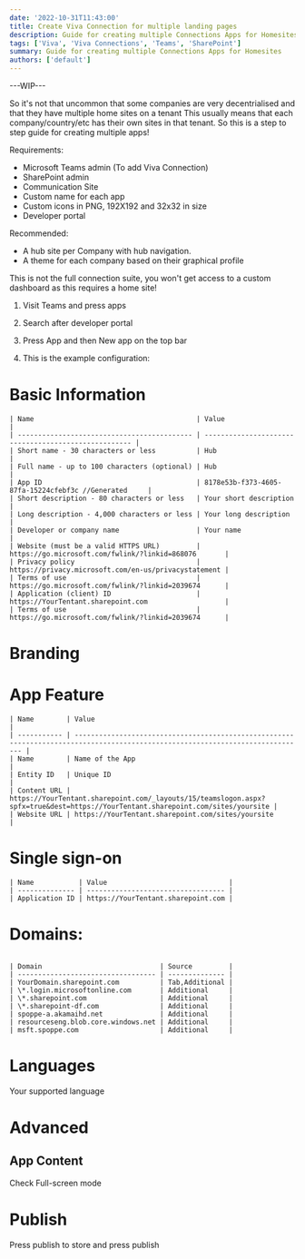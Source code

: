 ```yaml
---
date: '2022-10-31T11:43:00'
title: Create Viva Connection for multiple landing pages
description: Guide for creating multiple Connections Apps for Homesites
tags: ['Viva', 'Viva Connections', 'Teams', 'SharePoint']
summary: Guide for creating multiple Connections Apps for Homesites
authors: ['default']
---
```


---WIP---

So it's not that uncommon that some companies are very decentrialised and that they have multiple home sites on a tenant
This usually means that each company/country/etc has their own sites in that tenant.
So this is a step to step guide for creating multiple apps!

Requirements:

- Microsoft Teams admin (To add Viva Connection)
- SharePoint admin
- Communication Site
- Custom name for each app
- Custom icons in PNG, 192X192 and 32x32 in size
- Developer portal

Recommended:

- A hub site per Company with hub navigation.
- A theme for each company based on their graphical profile

This is not the full connection suite, you won't get access to a custom dashboard as this requires a home site!

1. Visit Teams and press apps

2. Search after developer portal

3. Press App and then New app on the top bar

4. This is the example configuration:

# Basic Information

```
| Name                                        | Value                                                |
| ------------------------------------------- | ---------------------------------------------------- |
| Short name - 30 characters or less          | Hub                                                  |
| Full name - up to 100 characters (optional) | Hub                                                  |
| App ID                                      | 8178e53b-f373-4605-87fa-15224cfebf3c //Generated     |
| Short description - 80 characters or less   | Your short description                               |
| Long description - 4,000 characters or less | Your long description                                |
| Developer or company name                   | Your name                                            |
| Website (must be a valid HTTPS URL)         | https://go.microsoft.com/fwlink/?linkid=868076       |
| Privacy policy                              | https://privacy.microsoft.com/en-us/privacystatement |
| Terms of use                                | https://go.microsoft.com/fwlink/?linkid=2039674      |
| Application (client) ID                     | https://YourTentant.sharepoint.com                   |
| Terms of use                                | https://go.microsoft.com/fwlink/?linkid=2039674      |
```

# Branding

# App Feature

```
| Name        | Value                                                                                                                           |
| ----------- | ------------------------------------------------------------------------------------------------------------------------------- |
| Name        | Name of the App                                                                                                                 |
| Entity ID   | Unique ID                                                                                                                       |
| Content URL | https://YourTentant.sharepoint.com/_layouts/15/teamslogon.aspx?spfx=true&dest=https://YourTentant.sharepoint.com/sites/yoursite |
| Website URL | https://YourTentant.sharepoint.com/sites/yoursite                                                                               |
```

# Single sign-on

```
| Name           | Value                              |
| -------------- | ---------------------------------- |
| Application ID | https://YourTentant.sharepoint.com |
```

# Domains:

```

| Domain                             | Source         |
| ---------------------------------- | -------------- |
| YourDomain.sharepoint.com          | Tab,Additional |
| \*.login.microsoftonline.com       | Additional     |
| \*.sharepoint.com                  | Additional     |
| \*.sharepoint-df.com               | Additional     |
| spoppe-a.akamaihd.net              | Additional     |
| resourceseng.blob.core.windows.net | Additional     |
| msft.spoppe.com                    | Additional     |
```

# Languages

Your supported language

# Advanced

## App Content

Check Full-screen mode

# Publish

Press publish to store and press publish
